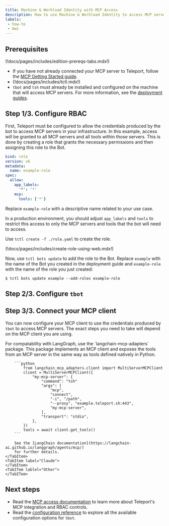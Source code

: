 ```yaml
---
title: Machine & Workload Identity with MCP Access
description: How to use Machine & Workload Identity to access MCP servers
labels:
 - how-to
 - mwi
---
```


## Prerequisites

(!docs/pages/includes/edition-prereqs-tabs.mdx!)

- If you have not already connected your MCP server to Teleport, follow
the [MCP Getting Started guide](../../../enroll-resources/mcp-access/getting-started.mdx).
- (!docs/pages/includes/tctl.mdx!)
- `tbot` and `tsh` must already be installed and configured on the machine that
will access MCP servers. For more information, see the
[deployment guides](../deployment/deployment.mdx).

## Step 1/3. Configure RBAC

First, Teleport must be configured to allow the credentials produced by the bot
to access MCP servers in your infrastructure. In this example, access will be
granted to all MCP servers and all tools within those servers. This is done by
creating a role that grants the necessary permissions and then assigning this
role to the Bot.

```yaml
kind: role
version: v6
metadata:
  name: example-role
spec:
  allow:
    app_labels:
      '*': '*'
    mcp:
      tools: ['*']
```

Replace `example-role` with a descriptive name related to your use case.

In a production environment, you should adjust `app_labels` and `tools` to
restrict this access to only the MCP servers and tools that the bot will need
to access.

Use `tctl create -f ./role.yaml` to create the role.

(!docs/pages/includes/create-role-using-web.mdx!)

Now, use `tctl bots update` to add the role to the Bot. Replace `example`
with the name of the Bot you created in the deployment guide and `example-role`
with the name of the role you just created:

```code
$ tctl bots update example --add-roles example-role
```

## Step 2/3. Configure `tbot`

## Step 3/3. Connect your MCP client

You can now configure your MCP client to use the credentials produced by `tbot`
to access MCP servers. The exact steps you need to take will depend on the
MCP client you are using.

<Tabs>
    <TabItem label="LangGraph">
        For compatability with LangGraph, use the `langchain-mcp-adapters`
        package. This package implements an MCP client and exposes the tools
        from an MCP server in the same way as tools defined natively in Python.

        ```python
            from langchain_mcp_adapters.client import MultiServerMCPClient
            client = MultiServerMCPClient({
                "my-mcp-server": {
                    "command": "tsh"
                    "args": [
                        "mcp",
                        "connect",
                        "-i", "/path",
                        "--proxy", "example.teleport.sh:443",
                        "my-mcp-server",
                    ],
                    "transport": "stdio",
                },
            })
            tools = await client.get_tools()
        ```

        See the [LangChain documentation](https://langchain-ai.github.io/langgraph/agents/mcp/)
        for further details.
    </TabItem>
    <TabItem label="Claude">
    </TabItem>
    <TabITem lablel="Other">
    </TabITem>
</Tabs>

## Next steps

- Read the [MCP access documentation](../../../enroll-resources/mcp-access/mcp-access.mdx)
to learn more about Teleport's MCP integration and RBAC controls.
- Read the [configuration reference](../../../reference/machine-id/configuration.mdx) to explore
all the available configuration options for `tbot`.
